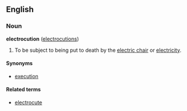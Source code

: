 ==English==
===Noun===
'''electrocution''' ([[electrocutions]])
# To be subject to being put to death by the [[electric chair]] or [[electricity]].

====Synonyms====
*[[execution]]

====Related terms====
*[[electrocute]]
